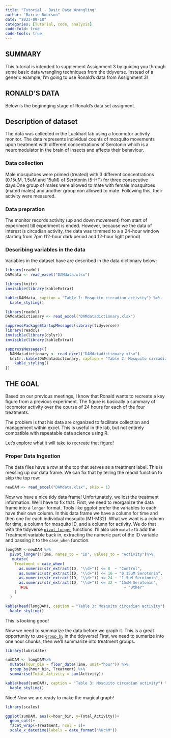 ```yaml
---
title: "Tutorial - Basic Data Wrangling"
author: "Barrie Robison"
date: "2023-09-18"
categories: [Tutorial, code, analysis]
code-fold: true
code-tools: true
---
```


## SUMMARY

This tutorial is intended to supplement Assignment 3 by guiding you through some basic data wrangling techniques from the tidyverse.  Instead of a generic example, I'm going to use Ronald's data from Assignment 3!

## RONALD'S DATA

Below is the beginnging stage of Ronald's data set assigment.

## Description of dataset

The data was collected in the Luckhart lab using a locomotor activity monitor. The data represents individual counts of mosquito movements upon treatment with different concentrations of Serotonin which is a neuromodulator in the brain of insects and affects their behaviour.

### Data collection

Male mosquitoes were primed (treated) with 3 different concentrations (0.15uM, 1.5uM and 15uM) of Serotonin (5-HT) for three consecutive days.One group of males were allowed to mate with female mosquitoes (mated males) and another group non allowed to mate. Following this, their activity were measured.

### Data prepration

The monitor records activity (up and down movement) from start of experiment till experiment is ended. However, because we the data of interest is circadian activity, the data was trimmed to a a 24-hour window starting from 7pm (12-hour dark period and 12-hour light period)


### Describing variables in the data

Variables in the dataset have are described in the data dictionary below:


```r
library(readxl)
DAMdata <- read_excel("DAMdata.xlsx")

library(knitr)
invisible(library(kableExtra))

kable(DAMdata, caption = "Table 1: Mosquito circadian activity") %>%
  kable_styling()
```


```r
library(readxl)
DAMdatadictionary <- read_excel("DAMdatadictionary.xlsx")

suppressPackageStartupMessages(library(tidyverse))
library(readxl)
invisible(library(dplyr))
invisible(library(kableExtra))

suppressMessages({
  DAMdatadictionary <- read_excel("DAMdatadictionary.xlsx")
  knitr::kable(DAMdatadictionary, caption = "Table 2: Mosquito circadian activity data dictionary") %>%
    kable_styling()
})
```

## THE GOAL

Based on our previous meetings, I know that Ronald wants to recreate a key figure from a previous experiment.  The figure is basically a summary of locomotor activity over the course of 24 hours for each of the four treatments.

The problem is that his data are organized to facilitate collection and management within excel.  This is useful in the lab, but not entirely compatible with repeatable data science using R.

Let's explore what it will take to recreate that figure!

### Proper Data Ingestion

The data files have a row at the top that serves as a treatment label.  This is messing up our data frame.  We can fix that by telling the readxl function to skip the top row:

```r

newDAM <- read_excel("DAMdata.xlsx", skip = 1)

```

Now we have a nice tidy data frame!  Unfortunately, we lost the treatment information.  We'll have to fix that.  First, we need to reorganize the data frame into a `longer` format.  Tools like ggplot prefer the variables to each have their own column.  In this data frame we have a column for time and then one for each individual mosquito (M1-M32).  What we want is a column for time, a column for mosquito ID, and a column for activity.  We do that with the tidyverse [`pivot_longer`](https://tidyr.tidyverse.org/reference/pivot_longer.html) functions.  I'll also use `mutate` to add the Treatment variable back in, extracting the numeric part of the ID variable and passing it to the `case_when` function.

```r

longDAM <-newDAM %>%
  pivot_longer(!Time, names_to = "ID", values_to = "Activity")%>%
   mutate(
    Treatment = case_when(
      as.numeric(str_extract(ID, "\\d+")) <= 8  ~ "Control",
      as.numeric(str_extract(ID, "\\d+")) <= 16 ~ "0.15uM Serotonin",
      as.numeric(str_extract(ID, "\\d+")) <= 24 ~ "1.5uM Serotonin",
      as.numeric(str_extract(ID, "\\d+")) <= 32 ~ "15uM Serotonin",
      TRUE                                          ~ "Other"
    )
  )

kable(head(longDAM), caption = "Table 3: Mosquito circadian activity") %>%
  kable_styling()

```

This is looking good!

Now we need to summarize the data before we graph it.  This is a great opportunity to use [`group_by`](https://dplyr.tidyverse.org/reference/group_by.html) in the tidyverse!  First, we need to sumarize into one hour chunks, then we'll summarize into treatment groups.


```r
library(lubridate)

sumDAM <- longDAM%>%
  mutate(hour_bin = floor_date(Time, unit="hour")) %>%
  group_by(hour_bin, Treatment) %>%
  summarise(Total_Activity = sum(Activity))

kable(head(sumDAM), caption = "Table 3: Mosquito circadian activity") %>%
  kable_styling()

```

Nice!  Now we are ready to make the magical graph!

```r
library(scales)

ggplot(sumDAM, aes(x=hour_bin, y=Total_Activity))+
  geom_col()+
  facet_wrap(~Treatment, ncol = 1)+
  scale_x_datetime(labels = date_format("%H:%M")) 


```
